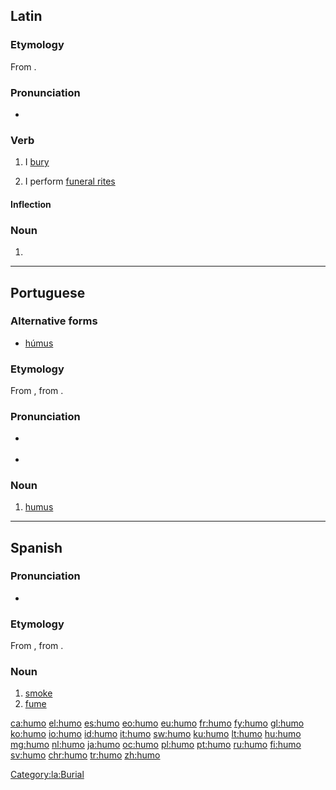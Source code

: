 ==Latin==

===Etymology===
From {{term|humus||soil|lang=la}}.

===Pronunciation===
* {{a|Classical}} {{IPA|/ˈhu.moː/|lang=la}}

===Verb===
{{la-verb|humo|humō|humare|humāre|humavi|humāvī|humatum|humātum}}

# I [[bury]]
# {{label|la|figuratively}} I perform [[funeral rites]]

====Inflection====
{{la-conj-1st|hum|humāv|humāt}}

===Noun===
{{la-noun-form|humō}}

# {{inflection of|humus||abl|s|lang=la}}

[[Category:la:Burial]]

----

==Portuguese==

===Alternative forms===
* [[húmus]]

===Etymology===
From {{etyl|la|pt}} {{term|humus||earth, soil, ground|lang=la}}, from {{etyl|ine-pro|pt}} {{m|ine-pro|*dʰéǵʰōm||earth}}.

===Pronunciation===
* {{a|Portugal|Brazil}} {{IPA|/ˈu.mu/|lang=pt}}
* {{hyphenation|hu|mo|lang=pt}}

===Noun===
{{pt-noun|m}}

# [[humus]] {{rfgloss|lang=pt}}

----

==Spanish==

===Pronunciation===
* {{IPA|/ˈu.mo/|lang=es}}

===Etymology===
From {{etyl|la|es}} {{m|la|fūmus}}, from {{etyl|ine-pro|es}} {{m|ine-pro|*dʰuh₂mós}}.

===Noun===
{{es-noun|m}}

# [[smoke]]
# [[fume]]

[[ca:humo]]
[[el:humo]]
[[es:humo]]
[[eo:humo]]
[[eu:humo]]
[[fr:humo]]
[[fy:humo]]
[[gl:humo]]
[[ko:humo]]
[[io:humo]]
[[id:humo]]
[[it:humo]]
[[sw:humo]]
[[ku:humo]]
[[lt:humo]]
[[hu:humo]]
[[mg:humo]]
[[nl:humo]]
[[ja:humo]]
[[oc:humo]]
[[pl:humo]]
[[pt:humo]]
[[ru:humo]]
[[fi:humo]]
[[sv:humo]]
[[chr:humo]]
[[tr:humo]]
[[zh:humo]]